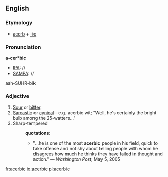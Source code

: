 ==English==
===Etymology===
*[[acerb]] + [[-ic]]
===Pronunciation===
'''a-cer*bic'''
*[[IPA]]: //
*[[SAMPA]]: //
aah-SUHR-bik
===Adjective===
#[[Sour]] or [[bitter]].
#[[Sarcastic]] or [[cynical]] - e.g. acerbic wit; "Well, he's certainly the bright bulb among the 25-watters..."
#Sharp-tempered
#:'''quotations''':
#:*"...he is one of the most '''acerbic''' people in his field, quick to take offense and not shy about telling people with whom he disagrees how much he thinks they have failed in thought and action." &mdash; ''Washington Post'', May 5, 2005

[[fr:acerbic]]
[[io:acerbic]]
[[pl:acerbic]]